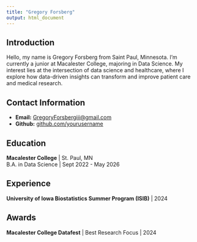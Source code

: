```yaml
---
title: "Gregory Forsberg"
output: html_document
---
```


## Introduction

Hello, my name is Gregory Forsberg from Saint Paul, Minnesota. I'm currently a junior at Macalester College, majoring in Data Science. My interest lies at the intersection of data science and healthcare, where I explore how data-driven insights can transform and improve patient care and medical research.

## Contact Information

- **Email:** [GregoryForsbergiii@gmail.com](mailto:GregoryForsbergiii@gmail.com)
- **Github:** [github.com/yourusername](https://github.com/yourusername)

## Education

**Macalester College** | St. Paul, MN  
B.A. in Data Science | Sept 2022 - May 2026

## Experience

**University of Iowa Biostatistics Summer Program (ISIB)** | 2024

## Awards

**Macalester College Datafest** | Best Research Focus | 2024
